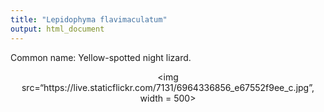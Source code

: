 ```yaml
---
title: "Lepidophyma flavimaculatum"
output: html_document
---
```


Common name: Yellow-spotted night lizard.  


<p align='center'>
<img src="https://live.staticflickr.com/7131/6964336856_e67552f9ee_c.jpg", width = 500>
</p>